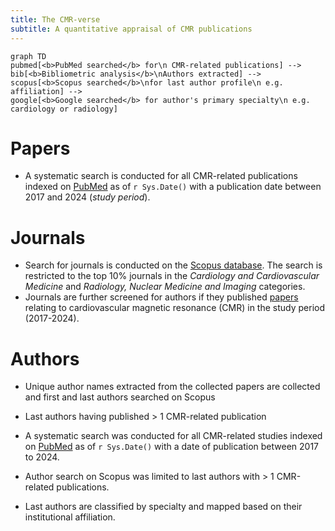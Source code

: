 ```yaml
---
title: The CMR-verse
subtitle: A quantitative appraisal of CMR publications
---
```


```mermaid
graph TD
pubmed[<b>PubMed searched</b> for\n CMR-related publications] -->
bib[<b>Bibliometric analysis</b>\nAuthors extracted] --> 
scopus[<b>Scopus searched</b>\nfor last author profile\n e.g. affiliation] --> 
google[<b>Google searched</b> for author's primary specialty\n e.g. cardiology or radiology]
```

# Papers
- A systematic search is conducted for all CMR-related publications indexed on [PubMed](https://pubmed.ncbi.nlm.nih.gov) as of `r Sys.Date()` with a publication date between 2017 and 2024 (*study period*).

# Journals
- Search for journals is conducted on the [Scopus database](https://www.scopus.com/). The search is restricted to the top 10% journals in the *Cardiology and Cardiovascular Medicine* and *Radiology, Nuclear Medicine and Imaging* categories. 
- Journals are further screened for authors if they published [papers](#papers) relating to cardiovascular magnetic resonance (CMR) in the study period (2017-2024).

# Authors
- Unique author names extracted from the collected papers are collected and first and last authors searched on Scopus
- Last authors having published > 1 CMR-related publication

- A systematic search was conducted for all CMR-related studies indexed on [PubMed](https://pubmed.ncbi.nlm.nih.gov) as of `r Sys.Date()` with a date of publication between 2017 to 2024.

- Author search on Scopus was limited to last authors with > 1 CMR-related publications.
- Last authors are classified by specialty and mapped based on their institutional affiliation.